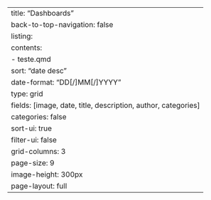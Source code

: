 ---
title: "Dashboards"
back-to-top-navigation: false
listing:
  contents: 
  - teste\index.qmd
  sort: "date desc"
  date-format: "DD[/]MM[/]YYYY"
  type: grid
  fields: [image, date, title, description, author, categories]
  categories: false
  sort-ui: true
  filter-ui: false  
  grid-columns: 3
  page-size: 9
  image-height: 300px
page-layout: full
---